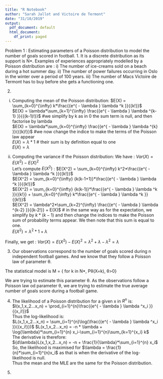 ```yaml
---
title: "R Notebook"
author: "Sarah Jallot and Victoire de Termont"
date: "31/10/2019"
output:
  pdf_document: default
  html_document:
    df_print: paged
---
```

Problem 1 : Estimating parameters of a Poisson distribution to model the number of goals scored in football.
1. 
It is a discrete distribution as its support is N*. 
Examples of experiences appropriately modelled by a Poisson distribution are : 
i) The number of ice-creams sold on a beach during a hot summer day. 
ii) The number of power failures occurring in Oslo in the winter over a period of 100 years. 
iii) The number of Macs Victoire de Termont has to buy before she gets a functioning one. 

2. 
i) Computing the mean of the Poisson distribution: 
$E(X) = \sum_{k=0}^{\infty} k*\frac{{e^{ - \lambda } \lambda ^k }}{{k!}}$    
$E(X) = \lambda*\sum_{k=1}^{\infty} \frac{{e^{ - \lambda } \lambda ^{k-1} }}{{(k-1)!}}$ #we simplify by k as in 0 the sum term is null, and then factorise by lambda  
$E(X) = \lambda*\sum_{k=0}^{\infty} \frac{{e^{ - \lambda } \lambda ^{k} }}{{(k)!}}$ #we now change the indice to make the terms of the Poisson law appear  
$E(X) = \lambda*1$  # their sum is by definition equal to one  
$E(X) = \lambda$   

ii) Computing the variance if the Poisson distribution: 
We have : 
$Var(X) = E(X^2)-E(X)^2$  
Let's compute $E(X^2)$ : 
$E(X^2) = \sum_{k=0}^{\infty} k^2*\frac{{e^{ - \lambda } \lambda ^k }}{{k!}}$    
$E(X^2) = \sum_{k=0}^{\infty} {k(k-1+1)}*\frac{{e^{ - \lambda } \lambda ^k }}{{k!}}$    
$E(X^2) = \sum_{k=0}^{\infty} {k(k-1)}*\frac{{e^{ - \lambda } \lambda ^k }}{{k!}} + \sum_{k=0}^{\infty} k*\frac{{e^{ - \lambda } \lambda ^k }}{{k!}}$   
$E(X^2) = \lambda^2*\sum_{k=2}^{\infty} \frac{{e^{ - \lambda } \lambda ^{k-2} }}{{k-2!}} + E(X)$ # in the same way as for the expectation, we simplify by $k*{(k-1)}$ and then change the indices to make the Poisson sum of probability terms appear. We then note that this sum is equal to one.  
$E(X^2) = \lambda^2*1 + \lambda$  

Finally, we get : 
$Var(X) = E(X^2)-E(X)^2 = \lambda^2 + \lambda - \lambda^2 = \lambda$

3. 
Our observations correspond to the number of goals scored during n independent football games. And we know that they follow a Poisson law of parameter θ. 

The statistical model is M = { for k in N*, Pθ(X=k), θ>0}

We are trying to estimate this parameter θ. As the observations follow a Poisson law od parameter θ, we are trying to estimate the true average number of goals score during a football game. 

4. 
The likelihood of a Poisson distribution for a given x in $R^n$ is:   
$l(x_1,x_2...x_n) = \prod_{i=1}^{n}\frac{{e^{ - \lambda } \lambda ^x_i }}{{x_i!}}$  
Thus the log-likelihood is:  
$L(x_1,x_2...x_n) = \sum_{i=1}^{n}\log(\frac{{e^{ - \lambda } \lambda ^x_i }}{{x_i!}})$ 
$L(x_1,x_2...x_n) = -n * \lambda + \log{\lambda}*\sum_{i=1}^{n} x_i-\sum_{i=1}^{n}\sum_{k=1}^{x_i} k$  
The derivative is therefore:  
${d\lambda}L(x_1,x_2...x_n) = -n + \frac{1}{\lambda}*\sum_{i=1}^{n} x_i$  
So, the likelihood is maximised for $\lambda = \frac{1}{n}*\sum_{i=1}^{n}x_i$ as that is when the derivative of the log-likelihood is null.   
Thus the mean and the MLE are the same for the Poisson distribution. 

5. 
```r

```



